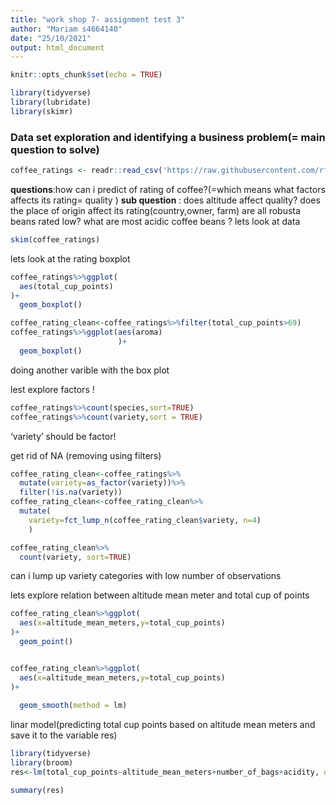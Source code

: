```yaml
---
title: "work shop 7- assignment test 3"
author: "Mariam s4664140"
date: "25/10/2021"
output: html_document
---
```


```r
knitr::opts_chunk$set(echo = TRUE)

library(tidyverse)
library(lubridate)
library(skimr)
```

### Data set exploration and identifying a business problem(= main question to solve)
```r
coffee_ratings <- readr::read_csv('https://raw.githubusercontent.com/rfordatascience/tidytuesday/master/data/2020/2020-07-07/coffee_ratings.csv')

```
**questions**:how can i predict of rating of coffee?(=which means what factors affects its rating= quality )
**sub question **:
does altitude affect quality?
does the place of origin affect its rating(country,owner, farm)
are all robusta beans rated low?
what are most acidic coffee beans ?
lets look at data 
```r
skim(coffee_ratings)
```
lets look at the rating boxplot

```r
coffee_ratings%>%ggplot(
  aes(total_cup_points)
)+
  geom_boxplot()

coffee_rating_clean<-coffee_ratings%>%filter(total_cup_points>69)
coffee_ratings%>%ggplot(aes(aroma)
                        )+
  geom_boxplot()
```
doing another varible with the box plot 



lest explore factors !
```r
coffee_ratings%>%count(species,sort=TRUE)
coffee_ratings%>%count(variety,sort = TRUE)
```
'variety' should be factor!

get rid of NA (removing using filters)
```r
coffee_rating_clean<-coffee_ratings%>%
  mutate(variety=as_factor(variety))%>%
  filter(!is.na(variety))
coffee_rating_clean<-coffee_rating_clean%>%
  mutate(
    variety=fct_lump_n(coffee_rating_clean$variety, n=4)
    )

coffee_rating_clean%>%
  count(variety, sort=TRUE)

```

can i lump up variety categories with low number of observations


lets explore relation between altitude mean meter and total cup of points 

```r
coffee_rating_clean%>%ggplot(
  aes(x=altitude_mean_meters,y=total_cup_points)
)+
  geom_point()


coffee_rating_clean%>%ggplot(
  aes(x=altitude_mean_meters,y=total_cup_points)
)+
  
  geom_smooth(method = lm)

```
linar model(predicting total cup points based on altitude mean meters and save it to the variable res)
```r
library(tidyverse)
library(broom)
res<-lm(total_cup_points~altitude_mean_meters+number_of_bags+acidity, data=coffee_rating_clean)

summary(res)

```

